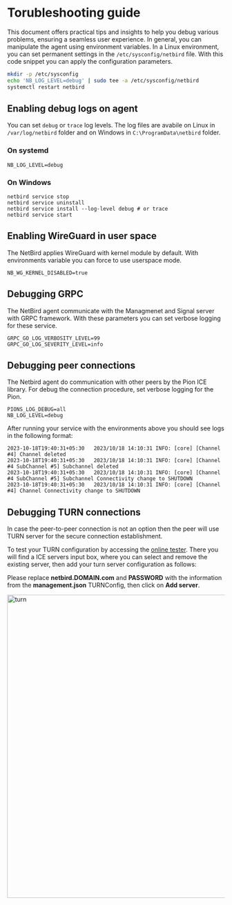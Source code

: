 # Torubleshooting guide

This document offers practical tips and insights to help you debug various problems, ensuring a seamless user experience.
In general, you can manipulate the agent using environment variables. In a Linux environment, you can set permanent 
settings in the `/etc/sysconfig/netbird` file. With this code snippet you can apply the configuration parameters.

```bash {{ 'title': '/etc/sysconfig/netbir' }}
mkdir -p /etc/sysconfig
echo 'NB_LOG_LEVEL=debug' | sudo tee -a /etc/sysconfig/netbird
systemctl restart netbird
```

## Enabling debug logs on agent

You can set `debug` or `trace` log levels. The log files are avabile on Linux in `/var/log/netbird` folder and on Windows 
in `C:\ProgramData\netbird` folder.

### On systemd
```shell {{ title: 'Environment variable' }}
NB_LOG_LEVEL=debug
```

### On Windows

```shell
netbird service stop
netbird service uninstall
netbird service install --log-level debug # or trace
netbird service start
```

## Enabling WireGuard in user space
The NetBird applies WireGuard with kernel module by default. With environments variable you can force to use userspace mode.

```shell {{ title: 'Environment variable' }}
NB_WG_KERNEL_DISABLED=true
```

##  Debugging GRPC

The NetBird agent communicate with the Managmenet and Signal server with GRPC framework. With these parameters you can 
set verbose logging for these service.

```shell
GRPC_GO_LOG_VERBOSITY_LEVEL=99 
GRPC_GO_LOG_SEVERITY_LEVEL=info
```

## Debugging peer connections

The Netbird agent do communication with other peers by the Pion ICE library. For debug the connection procedure, 
set verbose logging for the Pion.

```shell {{ title: 'Environment variable' }}
PIONS_LOG_DEBUG=all
NB_LOG_LEVEL=debug
```

After running your service with the environments above you should see logs in the following format:

```
2023-10-18T19:40:31+05:30   2023/10/18 14:10:31 INFO: [core] [Channel #4] Channel deleted
2023-10-18T19:40:31+05:30   2023/10/18 14:10:31 INFO: [core] [Channel #4 SubChannel #5] Subchannel deleted
2023-10-18T19:40:31+05:30   2023/10/18 14:10:31 INFO: [core] [Channel #4 SubChannel #5] Subchannel Connectivity change to SHUTDOWN
2023-10-18T19:40:31+05:30   2023/10/18 14:10:31 INFO: [core] [Channel #4] Channel Connectivity change to SHUTDOWN
```

## Debugging TURN connections

In case the peer-to-peer connection is not an option then the peer will use TURN server for the secure connection establishment.

To test your TURN configuration by accessing the [online tester](https://webrtc.github.io/samples/src/content/peerconnection/trickle-ice). 
There you will find a ICE servers input box, where you can select and remove the existing server, then add your turn server 
configuration as follows:

Please replace <b>netbird.DOMAIN.com</b> and <b>PASSWORD</b> with the information from the <b>management.json</b> TURNConfig, then click on <b>Add server</b>.

<p>
    <img src="/docs-static/img/troubleshooting/turn.png" alt="turn" width="700" className="imagewrapper"/>
</p>
